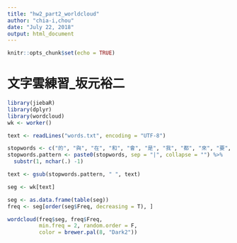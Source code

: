 ```yaml
---
title: "hw2_part2_worldcloud"
author: "chia-i,chou"
date: "July 22, 2018"
output: html_document
---
```


```r
knitr::opts_chunk$set(echo = TRUE)
```


# 文字雲練習_坂元裕二

```r
library(jiebaR)
library(dplyr)
library(wordcloud)
wk <- worker()

text <- readLines("words.txt", encoding = "UTF-8")

stopwords <- c("的", "與", "在", "和", "會", "是", "我", "都", "來", "要", "們", "一", "第", "與", "在", "和", "會", "是", "我", "都",                  "來", "要", "們","然","後","時","也","了","而","中","為","卻","讓","又","劇","但","他","最","不","這","個","部","元","就","編",                "坂","二","阪","日","一","裕","年")
stopwords.pattern <- paste0(stopwords, sep = "|", collapse = "") %>%
  substr(1, nchar(.) -1)

text <- gsub(stopwords.pattern, " ", text)

seg <- wk[text]

seg <- as.data.frame(table(seg))
freq <- seg[order(seg$Freq, decreasing = T), ]

wordcloud(freq$seg, freq$Freq,
          min.freq = 2, random.order = F,
          color = brewer.pal(8, "Dark2"))
```


